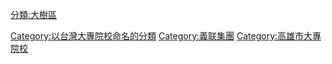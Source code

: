 [[Category:以台灣大專院校命名的分類|Category:以台灣大專院校命名的分類]]
[[Category:義联集團|Category:義联集團]]
[[Category:高雄市大專院校|Category:高雄市大專院校]]
[[分類:大樹區|分類:大樹區]]